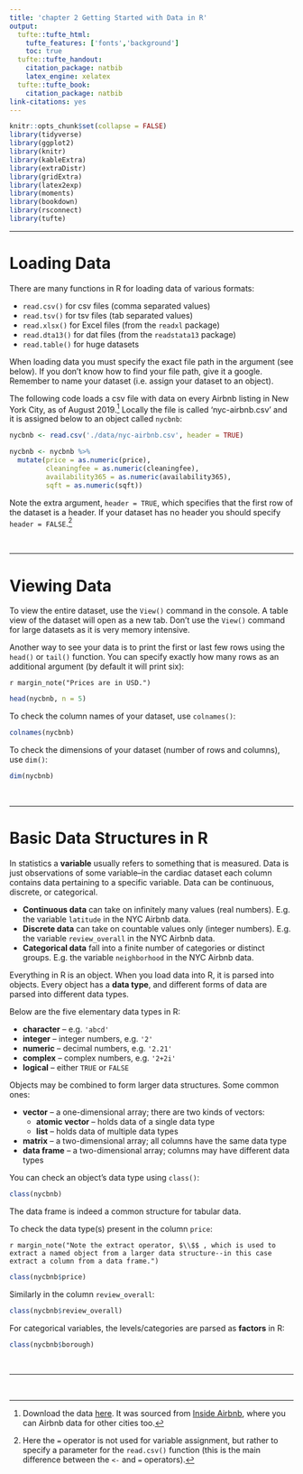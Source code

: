 ```yaml
---
title: 'chapter 2 Getting Started with Data in R'
output:
  tufte::tufte_html:
    tufte_features: ['fonts','background']
    toc: true
  tufte::tufte_handout:
    citation_package: natbib
    latex_engine: xelatex
  tufte::tufte_book:
    citation_package: natbib
link-citations: yes
---
```


```r
knitr::opts_chunk$set(collapse = FALSE)
library(tidyverse)
library(ggplot2)
library(knitr)
library(kableExtra)
library(extraDistr)
library(gridExtra)
library(latex2exp)
library(moments)
library(bookdown)
library(rsconnect)
library(tufte)
```

\newcommand{\E}{\text{E}}
\newcommand{\Var}{\text{Var}}
\newcommand{\SD}{\text{SD}}
\newcommand{\SE}{\text{SE}}
\newcommand{\Cov}{\text{Cov}}
\newcommand{\Cor}{\text{Cor}}
\renewcommand{\P}{\text{P}}
\newcommand{\pd}[2]{\frac{\partial #1}{\partial #2}}
\newcommand{\sumin}{\sum_i^n}
\newcommand{\Bias}{\text{Bias}}

--- 

# Loading Data

There are many functions in R for loading data of various formats: 

* `read.csv()` for csv files (comma separated values) 
* `read.tsv()` for tsv files (tab separated values) 
* `read.xlsx()` for Excel files (from the `readxl` package)
* `read.dta13()` for dat files (from the `readstata13` package)
* `read.table()` for huge datasets

When loading data you must specify the exact file path in the argument (see below). If you don't know how to find your file path, give it a google. Remember to name your dataset (i.e. assign your dataset to an object). 

The following code loads a csv file with data on every Airbnb listing in New York City, as of August 2019.^[Download the data <a href="base64 data" download="./data/nyc-airbnb.csv">here</a>. It was sourced from <a href="http://insideairbnb.com/about.html">Inside Airbnb</a>, where you can Airbnb data for other cities too.] Locally the file is called 'nyc-airbnb.csv' and it is assigned below to an object called `nycbnb`: 

```r
nycbnb <- read.csv('./data/nyc-airbnb.csv', header = TRUE)
```

```r
nycbnb <- nycbnb %>%
  mutate(price = as.numeric(price), 
         cleaningfee = as.numeric(cleaningfee), 
         availability365 = as.numeric(availability365), 
         sqft = as.numeric(sqft))
```


Note the extra argument, `header = TRUE`, which specifies that the first row of the dataset is a header. If your dataset has no header you should specify `header = FALSE`.^[Here the `=` operator is not used for variable assignment, but rather to specify a parameter for the `read.csv()` function (this is the main difference between the `<-` and `=` operators).]  



\ 

---

# Viewing Data 

To view the entire dataset, use the `View()` command in the console. A table view of the dataset will open as a new tab. Don't use the `View()` command for large datasets as it is very memory intensive.  

Another way to see your data is to print the first or last few rows using the `head()` or `tail()` function. You can specify exactly how many rows as an additional argument (by default it will print six):  

`r margin_note("Prices are in USD.")`

```r
head(nycbnb, n = 5)
```

To check the column names of your dataset, use `colnames()`:

```r
colnames(nycbnb)
```

To check the dimensions of your dataset (number of rows and columns), use `dim()`:

```r
dim(nycbnb)
```



\ 

--- 

# Basic Data Structures in R

In statistics a **variable** usually refers to something that is measured. Data is just observations of some variable--in the cardiac dataset each column contains data pertaining to a specific variable. Data can be continuous, discrete, or categorical.   

- **Continuous data** can take on infinitely many values (real numbers). E.g. the variable `latitude` in the NYC Airbnb data. 
- **Discrete data** can take on countable values only (integer numbers). E.g. the variable `review_overall` in the NYC Airbnb data. 
- **Categorical data** fall into a finite number of categories or distinct groups. E.g. the variable `neighborhood` in the NYC Airbnb data. 

Everything in R is an object. When you load data into R, it is parsed into objects. Every object has a **data type**, and different forms of data are parsed into different data types.  

Below are the five elementary data types in R: 

* __character__ -- e.g. `'abcd'`
* __integer__ -- integer numbers, e.g. `'2'`
* __numeric__ -- decimal numbers, e.g. `'2.21'` 
* __complex__ -- complex numbers, e.g. `'2+2i'`
* __logical__ -- either `TRUE` or `FALSE`  

Objects may be combined to form larger data structures. Some common ones:  

* __vector__ -- a one-dimensional array; there are two kinds of vectors:
    + __atomic vector__ -- holds data of a single data type
    + __list__ -- holds data of multiple data types
* __matrix__ -- a two-dimensional array; all columns have the same data type
* __data frame__ -- a two-dimensional array; columns may have different data types  

You can check an object's data type using `class()`:

```r
class(nycbnb)
```

The data frame is indeed a common structure for tabular data. 

To check the data type(s) present in the column `price`:

`r margin_note("Note the extract operator, $\\$$ , which is used to extract a named object from a larger data structure--in this case extract a column from a data frame.")`

```r
class(nycbnb$price)
```

Similarly in the column `review_overall`:

```r
class(nycbnb$review_overall)
```

For categorical variables, the levels/categories are parsed as **factors** in R:

```r
class(nycbnb$borough)
```



\ 

---

\ 


